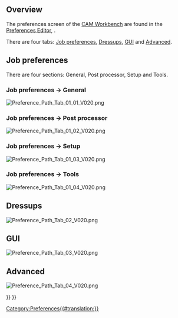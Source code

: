 <languages/>
<translate>

<!--T:17-->
{{Docnav
|[[CAM_fourth_axis|Fourth axis]]
|[[CAM_scripting|Scripting]]
|[[CAM_Workbench|CAM]]
|IconL=
|IconR=
|IconC=Workbench_CAM.svg
}}

</translate>
{{TOCright}}
<translate>

==Overview== <!--T:16-->

<!--T:1-->
The preferences screen of the [[CAM_Workbench|CAM Workbench]] are found in the [[Preferences Editor|Preferences Editor]], {{MenuCommand|Edit → Preferences → CAM}}.

<!--T:8-->
There are four tabs: [[#Job_preferences|Job preferences]], [[#Dressups|Dressups]], [[#GUI|GUI]] and [[#Advanced|Advanced]].

==Job preferences== <!--T:2-->

<!--T:9-->
There are four sections: General, Post processor, Setup and Tools.

===Job preferences → General=== <!--T:10-->

</translate>
[[File:Preference_Path_Tab_01_01_V020.png]]
<translate>

===Job preferences → Post processor=== <!--T:3-->

</translate>
[[File:Preference_Path_Tab_01_02_V020.png]]
<translate>

===Job preferences → Setup=== <!--T:4-->

</translate>
[[File:Preference_Path_Tab_01_03_V020.png]]
<translate>

===Job preferences → Tools=== <!--T:19-->

</translate>
[[File:Preference_Path_Tab_01_04_V020.png]]
<translate>

==Dressups== <!--T:5-->

</translate>
[[File:Preference_Path_Tab_02_V020.png]]
<translate>

==GUI== <!--T:6-->

</translate>
[[File:Preference_Path_Tab_03_V020.png]]
<translate>

==Advanced== <!--T:20-->

</translate>
[[File:Preference_Path_Tab_04_V020.png]]
<translate>


<!--T:18-->
{{Docnav
|[[CAM_fourth_axis|Fourth axis]]
|[[CAM_scripting|Scripting]]
|[[CAM_Workbench|CAM]]
|IconL=
|IconR=
|IconC=Workbench_CAM.svg
}}

</translate>
{{CAM_Tools_navi{{#translation:}}}}
{{Userdocnavi{{#translation:}}}}
[[Category:Preferences{{#translation:}}]]